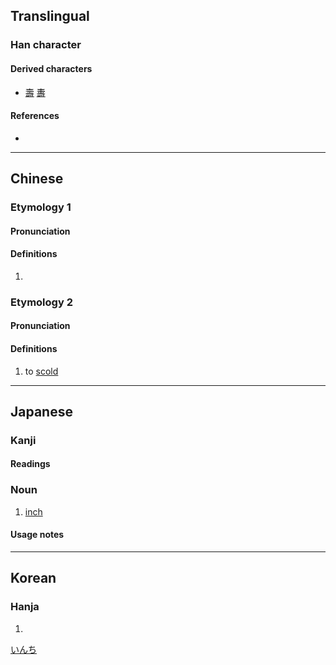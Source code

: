 {{also|寸}}
{{character info}}
==Translingual==

===Han character===
{{Han char|rn=30|rad=口|as=03|sn=6|four=64000|canj=RDI|ids=⿰口寸}}

====Derived characters====
* [[壽]] [[夀]]

====References====
* {{Han ref|kx=0175.040|dkj=03292|dj=0389.040|hdz=10577.030|uh=540B|ud=21515|bh=A654|bd=42580}}

----

==Chinese==
{{zh-forms}}

===Etymology 1===

====Pronunciation====
{{zh-pron
|m=cùn
|c=cyun3
|mn=chhùn
|mc=
|oc=
|ma=
|cat=n
}}

====Definitions====
{{zh-hanzi}}

# {{zh-synonym|英寸|inch}}

===Etymology 2===

====Pronunciation====
{{zh-pron
|m=dòu
|cat=v
}}

====Definitions====
{{zh-hanzi}}

# {{zh-obsolete}} to [[scold]]

{{zh-cat|Units of measure}}

----

==Japanese==

===Kanji===
{{ja-kanji|grade=|rs=口03}}

====Readings====
{{ja-readings
|goon=ず<づ
|kanon=とう
|kun=[[インチ]] (inchi)}}

===Noun===
{{ja-noun|インチ}}

# {{ja-def|インチ}} [[inch]]

====Usage notes====
{{ja-uk|インチ}}

[[Category:ja:Units of measure|いんち]]

----

==Korean==

===Hanja===
{{ko-hanja|hangeul=촌|rv=chon|mr=ch'on}}

# {{rfdef|ko|sort=口03}}
